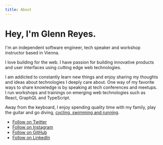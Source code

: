 ```yaml
---
title: About
---
```


<H1>Hey, I'm Glenn Reyes.</H1>

I'm an independent software engineer, tech speaker and workshop instructor based in Vienna.

I love building for the web. I have passion for building innovative products and user interfaces using cutting edge web technologies.

I am addicted to constantly learn new things and enjoy sharing my thoughts and ideas about technologies I deeply care about. One way of my favorite ways to share knowledge is by speaking at tech conferences and meetups. I run workshops and trainings on emerging web technologies such as React, GraphQL and TypeScript.

Away from the keyboard, I enjoy spending quality time with my family, play the guitar and go diving, [cycling, swimming and running](https://www.strava.com/athletes/14875783).

- [Follow on Twitter](https://twitter.com/glnnrys)
- [Follow on Instagram](https://instagram.com/glnnrys)
- [Follow on GitHub](https://github.com/glennreyes)
- [Follow on LinkedIn](https://linkedin.com/in/glnnrys)
